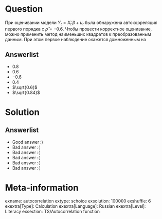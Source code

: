 Question
========
При оценивании модели $Y_t = X_t' \beta + u_t$ была обнаружена автокорреляция первого порядка с $\hat\rho = -0.6$. Чтобы провести корректное оценивание, можно применить метод наименьших квадратов  к преобразованным данным. При этом первое наблюдение окажется домноженным на


Answerlist
----------
*  $0.8$
*  $0.6$
*  $-0.6$
*  $0.4$
*  $\sqrt{0.6}$
*  $\sqrt{0.84}$

Solution
========

Answerlist
----------
*  Good answer :)
*  Bad answer :(
*  Bad answer :(
*  Bad answer :(
*  Bad answer :(
*  Bad answer :(

Meta-information
================
exname: autocorrelation
extype: schoice
exsolution: 100000
exshuffle: 6
exextra[Type]: Calculation
exextra[Language]: Russian
exextra[Level]: Literacy
exsection: TS/Autocorrelation function
